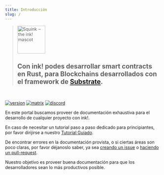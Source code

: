 ```yaml
---
title: Introducción
slug: /
---
```


<blockquote>
    <img src="./img/ink-squink.svg" alt="Squink ‒ the ink! mascot" className="squid" height="90" />
    <h2>
        Con ink! podes desarrollar smart contracts en Rust, para Blockchains desarrollados con el
        framework de <a href="https://github.com/paritytech/substrate">Substrate</a>.
    </h2>
</blockquote>

<br/>

[![version][m1]][m2] [![matrix][k1]][k2] [![discord][l1]][l2]

[k1]: https://img.shields.io/badge/matrix-chat-brightgreen.svg?style=flat
[k2]: https://riot.im/app/#/room/#ink:matrix.parity.io
[l1]: https://img.shields.io/discord/722223075629727774?style=flat-square&label=discord
[l2]: https://discord.gg/j2DKRRbSJ
[m1]: https://img.shields.io/github/v/release/paritytech/ink?label=ink!%20on%20GitHub
[m2]: https://github.com/paritytech/ink

En este portal buscamos proveer de documentación exhaustiva para el desarrollo de cualquier proyecto
con ink!.

En caso de necesitar un tutorial paso a paso dedicado para principiantes, por favor dirijirse a nuestro 
[Tutorial Guiado](https://docs.substrate.io/tutorials/v3/ink-workshop/pt1).

De encontrar errores en la documentación provista, o si ciertas áreas son poco claras, por favor déjanoslo
saber, ya sea <a href="https://github.com/paritytech/ink-docs/issues">creando un issue</a>
o <a href="https://github.com/paritytech/ink-docs/pulls">haciendo un pull-request</a>.

Nuestro objetivo es proveer buena documentación para que los desarrolladores sean lo más productivos posible.
